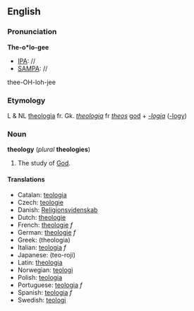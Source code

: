 ==English==
===Pronunciation===
'''The-o*lo-gee'''
*[[IPA]]: //
*[[SAMPA]]: //
thee-OH-loh-jee

===Etymology===
L & NL [[theologia]] fr. Gk. ''[[theologia]]'' fr ''[[theos]]'' [[god]] + ''[[-logia]]'' ([[-logy]])

=== Noun ===
'''theology''' (''plural'' '''theologies''')

#The study of [[God]]. 

====Translations====
*Catalan: [[teologia]]
*Czech: [[teologie]]
*Danish: [[Religionsvidenskab]]
*Dutch: [[theologie]]
*French: [[theologie]] ''f''
*German: [[theologie]] ''f''
*Greek: [[ ]] (theologia)
*Italian: [[teologia]] ''f''
*Japanese: [[ ]] (teo-roji)
*Latin: [[theologia]]
*Norwegian: [[teologi]]
*Polish: [[teologia]]
*Portuguese: [[teologia]] ''f''
*Spanish: [[teologia]] ''f''
*Swedish: [[teologi]]